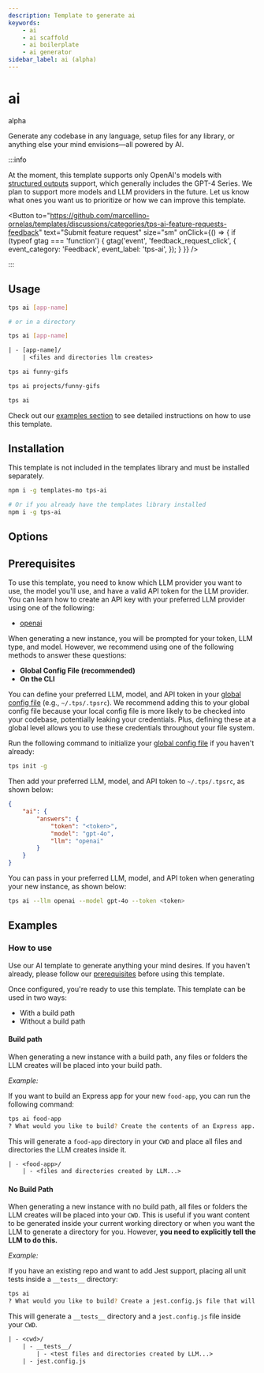 ```yaml
---
description: Template to generate ai
keywords:
    - ai
    - ai scaffold
    - ai boilerplate
    - ai generator
sidebar_label: ai (alpha)
---
```



# ai

<BadgeList>
    <Badge type="success">alpha</Badge>
    <VersionBadge version="1.0.0" library="tps-ai" />
    <VersionBadge version=">1.2.9" library="templates" />
</BadgeList>

Generate any codebase in any language, setup files for any library, or anything
else your mind envisions—all powered by AI.

:::info

At the moment, this template supports only OpenAI's models with
[structured outputs](https://platform.openai.com/docs/guides/structured-outputs?lang=node.js&context=ex3#structured-outputs-vs-json-mode)
support, which generally includes the GPT-4 Series. We plan to support more
models and LLM providers in the future. Let us know what ones you want us to
prioritize or how we can improve this template.

<Button
    to="https://github.com/marcellino-ornelas/templates/discussions/categories/tps-ai-feature-requests-feedback"
    text="Submit feature request"
    size="sm"
    onClick={() => {
        if (typeof gtag === 'function') {
            gtag('event', 'feedback_request_click', {
                event_category: 'Feedback',
                event_label: 'tps-ai',
            });
        }
    }}
/>

:::

## Usage

```bash title="Usage"
tps ai [app-name]

# or in a directory

tps ai [app-name]
```

```txt title="Creates"
| - [app-name]/
    | <files and directories llm creates>
```

<Example>

<Tabs>

<TabItem value="default">

```bash
tps ai funny-gifs
```

</TabItem>

<TabItem value="long build path">

```bash
tps ai projects/funny-gifs
```

</TabItem>

<TabItem value="no build path">

```bash
tps ai
```

</TabItem>

</Tabs>

</Example>

Check out our [examples section](#examples) to see detailed instructions on how
to use this template.

## Installation

This template is not included in the templates library and must be installed
separately.

```bash
npm i -g templates-mo tps-ai

# Or if you already have the templates library installed
npm i -g tps-ai
```

## Options

<TemplateOptions template="tps-ai" type="js" />

## Prerequisites

To use this template, you need to know which LLM provider you want to use, the
model you'll use, and have a valid API token for the LLM provider. You can learn
how to create an API key with your preferred LLM provider using one of the
following:

-   [openai](https://platform.openai.com/docs/quickstart#create-and-export-an-api-key)

When generating a new instance, you will be prompted for your token, LLM type,
and model. However, we recommend using one of the following methods to answer
these questions:

-   **Global Config File (recommended)**
-   **On the CLI**

<Tabs>

<TabItem value="Global Config (recommended)">

You can define your preferred LLM, model, and API token in your
[global config file](../tpsrc.mdx#make-a-global-configuration-file) (e.g.,
`~/.tps/.tpsrc`). We recommend adding this to your global config file because
your local config file is more likely to be checked into your codebase,
potentially leaking your credentials. Plus, defining these at a global level
allows you to use these credentials throughout your file system.

Run the following command to initialize your
[global config file](../tpsrc.mdx#make-a-global-configuration-file) if you
haven't already:

```bash
tps init -g
```

Then add your preferred LLM, model, and API token to `~/.tps/.tpsrc`, as shown
below:

```json title="~/.tps/.tpsrc"
{
    "ai": {
        "answers": {
            "token": "<token>",
            "model": "gpt-4o",
            "llm": "openai"
        }
    }
}
```

</TabItem>

<TabItem value="CLI">

You can pass in your preferred LLM, model, and API token when generating your
new instance, as shown below:

```bash
tps ai --llm openai --model gpt-4o --token <token>
```

</TabItem>

</Tabs>

## Examples

### How to use

Use our AI template to generate anything your mind desires. If you haven't
already, please follow our [prerequisites](#prerequisites) before using this
template.

Once configured, you're ready to use this template. This template can be used in
two ways:

-   With a build path
-   Without a build path

#### Build path

When generating a new instance with a build path, any files or folders the LLM
creates will be placed into your build path.

_Example:_

If you want to build an Express app for your new `food-app`, you can run the
following command:

```bash
tps ai food-app
? What would you like to build? Create the contents of an Express app. I want all the bells and whistles. It should have a MongoDB connection as well.
```

This will generate a `food-app` directory in your `CWD` and place all files and
directories the LLM creates inside it.

```txt title="Creates"
| - <food-app>/
    | - <files and directories created by LLM...>
```

#### No Build Path

When generating a new instance with no build path, all files or folders the LLM
creates will be placed into your `CWD`. This is useful if you want content to be
generated inside your current working directory or when you want the LLM to
generate a directory for you. However, **you need to explicitly tell the LLM to
do this.**

_Example:_

If you have an existing repo and want to add Jest support, placing all unit
tests inside a `__tests__` directory:

```bash
tps ai
? What would you like to build? Create a jest.config.js file that will run my Node library. Its all written in JavaScript, and at least one test file should live in the `__tests__` folder.
```

This will generate a `__tests__` directory and a `jest.config.js` file inside
your `CWD`.

```txt title="Creates"
| - <cwd>/
    | - __tests__/
        | - <test files and directories created by LLM...>
    | - jest.config.js
```
